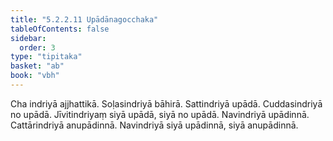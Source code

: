 ```yaml
---
title: "5.2.2.11 Upādānagocchaka"
tableOfContents: false
sidebar:
  order: 3
type: "tipitaka"
basket: "ab"
book: "vbh"
---
```



<DynamicBreadcrumb />

<Paragraph number="930" book="vbh">
Cha indriyā ajjhattikā. Soḷasindriyā bāhirā. Sattindriyā upādā. Cuddasindriyā no upādā. Jīvitindriyaṃ siyā upādā, siyā no upādā. Navindriyā upādinnā. Cattārindriyā anupādinnā. Navindriyā siyā upādinnā, siyā anupādinnā.
</Paragraph>